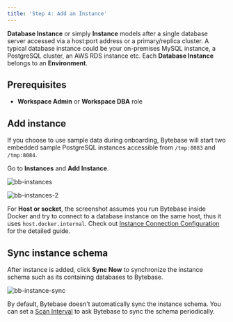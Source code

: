 ```yaml
---
title: 'Step 4: Add an Instance'
---
```


**Database Instance** or simply **Instance** models after a single database server accessed via a host:port address or a primary/replica cluster. A typical database instance could be your on-premises MySQL instance, a PostgreSQL cluster, an AWS RDS instance etc. Each **Database Instance** belongs to an **Environment**.

## Prerequisites

- **Workspace Admin** or **Workspace DBA** role

## Add instance

<Info>

If you choose to use sample data during onboarding, Bytebase will start two embedded sample PostgreSQL instances accessible from `/tmp:8083` and `/tmp:8084`.

</Info>

Go to **Instances** and **Add Instance**.

![bb-instances](/content/docs/get-started/step-by-step/add-an-instance/bb-instances.webp)

![bb-instances-2](/content/docs/get-started/step-by-step/add-an-instance/bb-instances-2.webp)

For **Host or socket**, the screenshot assumes you run Bytebase inside Docker and try to connect to a database instance on the same host, thus it uses `host.docker.internal`. Check out [Instance Connection Configuration](/get-started/instance) for the detailed guide.

## Sync instance schema

After instance is added, click **Sync Now** to synchronize the instance schema such as its containing databases to Bytebase.

![bb-instance-sync](/content/docs/get-started/step-by-step/add-an-instance/bb-instance-sync.webp)

By default, Bytebase doesn't automatically sync the instance schema. You can set a [Scan Interval](/administration/instance/#scan-interval) to ask Bytebase to sync the schema periodically.
